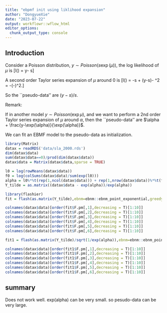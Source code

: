 ```yaml
---
title: "ebpmf init using liklihood expansion"
author: "DongyueXie"
date: "2023-07-22"
output: workflowr::wflow_html
editor_options:
  chunk_output_type: console
---
```


## Introduction


Consider a Poisson distribution, $y\sim Poisson(s\exp(\mu))$, the log likelihood of $\mu$ is 
\[l(\mu) = y\mu - s\exp\mu\]

A second order Taylor series expansion of $\mu$ around 0 is 
\[\tilde l(\mu) = -s + (y-s)\mu - \frac{s}{2}\mu^2 = -\frac{s}{2}(\mu-\frac{y-s}{s})^2.\]

So the ``pseudo-data'' are $(y-s)/s$.

Remark:

If in another model $y\sim Poisson(\exp\mu)$, and we want to perform a 2nd order Taylor series expansion of $\mu$ around $\alpha$, then the ``pseudo-data'' are $\alpha + \frac{y-\exp(\alpha)}{\exp(\alpha)}$.

We can fit an EBMF model to the pseudo-data as initialization.

```r
library(Matrix)
datax = readRDS('data/sla_2000.rds')
dim(datax$data)
sum(datax$data==0)/prod(dim(datax$data))
datax$data = Matrix(datax$data,sparse = TRUE)
```

```r
l0 = log(rowMeans(datax$data))
f0 = log(colSums(datax$data)/sum(exp(l0)))
alpha = l0%*%t(rep(1,ncol(datax$data))) + rep(1,nrow(datax$data))%*%t(f0)
Y_tilde = as.matrix((datax$data - exp(alpha))/exp(alpha))
```


```r
library(flashier)
fit = flash(as.matrix(Y_tilde),ebnm=ebnm::ebnm_point_exponential,greedy.Kmax = 6,var.type = 2,backfit = T,S = sqrt(1/exp(alpha)))
```



```r
colnames(datax$data)[order(fit$F.pm[,1],decreasing = T)[1:10]]
colnames(datax$data)[order(fit$F.pm[,2],decreasing = T)[1:10]]
colnames(datax$data)[order(fit$F.pm[,3],decreasing = T)[1:10]]
colnames(datax$data)[order(fit$F.pm[,4],decreasing = T)[1:10]]
colnames(datax$data)[order(fit$F.pm[,5],decreasing = T)[1:10]]
colnames(datax$data)[order(fit$F.pm[,6],decreasing = T)[1:10]]
```




```r
fit1 = flash(as.matrix(Y_tilde)/sqrt(1/exp(alpha)),ebnm=ebnm::ebnm_point_exponential,greedy.Kmax = 6,var.type = 2,backfit = T)
```


```r
colnames(datax$data)[order(fit1$F.pm[,1],decreasing = T)[1:10]]
colnames(datax$data)[order(fit1$F.pm[,2],decreasing = T)[1:10]]
colnames(datax$data)[order(fit1$F.pm[,3],decreasing = T)[1:10]]
colnames(datax$data)[order(fit1$F.pm[,4],decreasing = T)[1:10]]
colnames(datax$data)[order(fit1$F.pm[,5],decreasing = T)[1:10]]
colnames(datax$data)[order(fit1$F.pm[,6],decreasing = T)[1:10]]
```

## summary


Does not work well. exp(alpha) can be very small. so pesudo-data can be very large.

